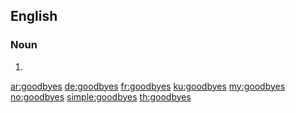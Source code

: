 ==English==

===Noun===
{{head|en|plural}}

# {{plural of|goodbye|lang=en}}

[[ar:goodbyes]]
[[de:goodbyes]]
[[fr:goodbyes]]
[[ku:goodbyes]]
[[my:goodbyes]]
[[no:goodbyes]]
[[simple:goodbyes]]
[[th:goodbyes]]